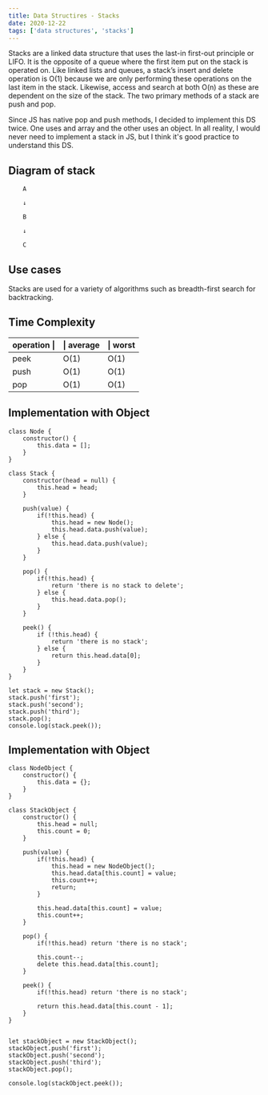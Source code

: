 ```yaml
---
title: Data Structires - Stacks
date: 2020-12-22
tags: ['data structures', 'stacks']
---
```


Stacks are a linked data structure that uses the last-in first-out principle or LIFO. It is the opposite of a queue where the first item put on the stack is operated on. Like linked lists and queues, a stack’s insert and delete operation is O(1) because we are only performing these operations on the last item in the stack. Likewise, access and search at both O(n) as these are dependent on the size of the stack. The two primary methods of a stack are push and pop. 

Since JS has native pop and push methods, I decided to implement this DS twice. One uses and array and the other uses an object. In all reality, I would never need to implement a stack in JS, but I think it's good practice to understand this DS.

## Diagram of stack
		A

		↓

		B

		↓

		C

## Use cases
Stacks are used for a variety of algorithms such as breadth-first search for backtracking. 


## Time Complexity
operation \| |\| average |\| worst
--- | --- | ---
peek    	| O(1) | O(1) 
push  		| O(1) | O(1) 
pop		| O(1) | O(1)

## Implementation with Object
```
class Node {
	constructor() {
		this.data = [];
	}
}

class Stack {
	constructor(head = null) {
		this.head = head;
	}

	push(value) {
		if(!this.head) {
			this.head = new Node();
			this.head.data.push(value);
		} else {
			this.head.data.push(value);
		}
	}

	pop() {
		if(!this.head) {
			return 'there is no stack to delete';
		} else {
			this.head.data.pop();
		}
	}

	peek() {
		if (!this.head) {
			return 'there is no stack';
		} else {
			return this.head.data[0];
		}
	}
}

let stack = new Stack();
stack.push('first');
stack.push('second');
stack.push('third');
stack.pop();
console.log(stack.peek());

```


## Implementation with Object
```
class NodeObject {
	constructor() {
		this.data = {};
	}
}

class StackObject {
	constructor() {
		this.head = null;
		this.count = 0;
	}

	push(value) {
		if(!this.head) {
			this.head = new NodeObject();
			this.head.data[this.count] = value;
			this.count++;
			return;
		}

		this.head.data[this.count] = value;
		this.count++;	
	}

	pop() {
		if(!this.head) return 'there is no stack';
		
		this.count--;
		delete this.head.data[this.count];
	}

	peek() {
		if(!this.head) return 'there is no stack';

		return this.head.data[this.count - 1];
	}
}


let stackObject = new StackObject();
stackObject.push('first');
stackObject.push('second');
stackObject.push('third');
stackObject.pop();

console.log(stackObject.peek());

```



